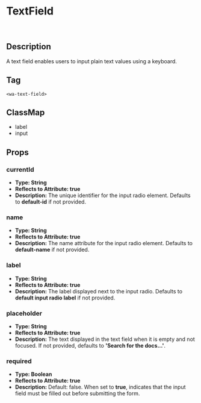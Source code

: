 

<Meta title="Atoms/TextField" of={TextFieldStories} />

# TextField
&nbsp;
<Story />
&nbsp;

## Description

A text field enables users to input plain text values using a keyboard.

## Tag

`<wa-text-field>`

## ClassMap
- label
- input

## Props 

### currentId

- **Type: String**
- **Reflects to Attribute: true**
- **Description:** The unique identifier for the input radio element. Defaults to **default-id** if not provided.

### name

- **Type: String**
- **Reflects to Attribute: true**
- **Description:** The name attribute for the input radio element. Defaults to **default-name** if not provided.

### label

- **Type: String**
- **Reflects to Attribute: true**
- **Description:** The label displayed next to the input radio. Defaults to **default input radio label** if not provided.

### placeholder

- **Type: String**
- **Reflects to Attribute: true**
- **Description:** The text displayed in the text field when it is empty and not focused. If not provided, defaults to **'Search for the docs...'**.

### required

- **Type: Boolean**
- **Reflects to Attribute: true**
- **Description:** Default: false. When set to **true**, indicates that the input field must be filled out before submitting the form.





